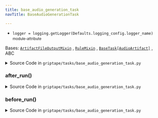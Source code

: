 ```yaml
---
title: base_audio_generation_task
navTitle: BaseAudioGenerationTask

---
```


-   `logger = logging.getLogger(Defaults.logging_config.logger_name)` <small>module-attribute</small>  <span id="griptape.tasks.base_audio_generation_task.logger"></span> 

<span id="griptape.tasks.base_audio_generation_task.BaseAudioGenerationTask"></span>

Bases:
 [`ArtifactFileOutputMixin`](../mixins/artifact_file_output_mixin.mdx#griptape.mixins.artifact_file_output_mixin.ArtifactFileOutputMixin "ArtifactFileOutputMixin (griptape.mixins.artifact_file_output_mixin.ArtifactFileOutputMixin)")
,  [`RuleMixin`](../mixins/rule_mixin.mdx#griptape.mixins.rule_mixin.RuleMixin "RuleMixin (griptape.mixins.rule_mixin.RuleMixin)")
,  [`BaseTask[AudioArtifact]`](./#griptape.tasks.BaseTask "BaseTask (griptape.tasks.BaseTask)")
, <span title="abc.ABC">ABC</span>

<details><summary>Source Code in <code>griptape&#47;tasks&#47;base_audio_generation_task.py</code></summary>

```python
@define
class BaseAudioGenerationTask(ArtifactFileOutputMixin, RuleMixin, BaseTask[AudioArtifact], ABC):
    def before_run(self) -> None:
        super().before_run()

        logger.info("%s %s\nInput: %s", self.__class__.__name__, self.id, self.input.to_text())

    def after_run(self) -> None:
        super().after_run()

        logger.info(
            "%s %s\nOutput: %s",
            self.__class__.__name__,
            self.id,
            self.output.to_text() if self.output is not None else "",
        )
```

</details>

<span id="griptape.tasks.base_audio_generation_task.BaseAudioGenerationTask.after_run"></span>

### after_run()

<details><summary>Source Code in <code>griptape&#47;tasks&#47;base_audio_generation_task.py</code></summary>

```python
def after_run(self) -> None:
    super().after_run()

    logger.info(
        "%s %s\nOutput: %s",
        self.__class__.__name__,
        self.id,
        self.output.to_text() if self.output is not None else "",
    )
```

</details>

<span id="griptape.tasks.base_audio_generation_task.BaseAudioGenerationTask.before_run"></span>

### before_run()

<details><summary>Source Code in <code>griptape&#47;tasks&#47;base_audio_generation_task.py</code></summary>

```python
def before_run(self) -> None:
    super().before_run()

    logger.info("%s %s\nInput: %s", self.__class__.__name__, self.id, self.input.to_text())
```

</details>
